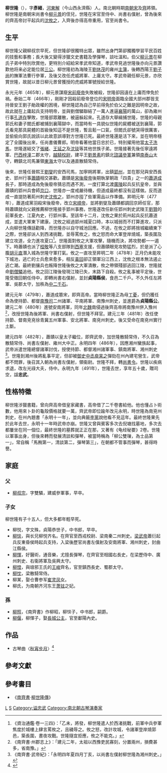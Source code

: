'''柳世隆'''（{{bd|442年||491年}}），字'''彥緒'''，[[河東郡_(中國)|河東]][[解縣|解]]（今山西永濟縣）人。南北朝時期[[南朝宋|南朝宋]]及[[南齊|齊]]將領。柳世隆是南朝宋尚書令[[柳元景|柳元景]]的侄兒，世隆在宋官至侍中、尚書右僕射，曾為後來的齊高帝討平起兵的[[沈攸之|沈攸之]]，入齊後亦得高帝重用，官至尚書令。

==生平==
柳世隆父親柳叔宗早死，但世隆卻很獨特出眾，雖然出身門第卻獨獨學習平民百姓的技藝和事務；長大後又變得涉獵文史書籍及學彈琴，談吐溫和。伯父[[柳元景|柳元景]]在柳氏子弟中特別欣賞他，更特別介紹給宋孝武帝知道，孝武帝見過世隆後亦向元景讚歎他将来必定能位居[[三公|三公]]。柳世隆初為海陵王[[劉休茂|劉休茂]]的雍州[[主簿|主簿]]，後轉西陽王[[劉子尚|劉子尚]]的撫軍法曹行參軍，及後又改任虎威將軍、上庸太守。孝武帝親任柳元景，亦欣賞世隆，故就以昔日柳元景曾獲授的虎威將軍號授給世隆。

永光元年（465年），柳元景謀廢[[宋前廢帝|宋前廢帝]]失敗被殺，世隆卻因遠在上庸而倖免於禍。泰始二年（466年），剛剛才因殺前廢帝登位的[[宋明帝|宋明帝]]面臨全國大部州郡皆支持晉安王劉子勛政權的困境，柳世隆認為自己早前得免於伯父之難是因明帝之故，故此就在上庸起兵支持明帝，並與劉僧驎聯結了一萬人進逼[[襄陽|襄陽]]的萬山，卻為雍州行事[[孔道存|孔道存]]擊敗，世隆部眾離散，被逼躲起來。孔道存大舉緝捕世隆，世隆的母親郭氏和妻子閻氏都被捕到襄陽獄中，而當時有一具貌似世隆的屍體被送到襄陽，郭氏看見那具屍體的首級後知這不是世隆，暫且鬆一口氣，但閻氏卻號哭得很厲害，並偷偷向郭氏說該以此故意誤導對方世隆已死。最終世隆還是活下來，並在明帝穩定了全國後出來，任尚書儀曹郎。明帝看著他當日忠於已，特別擢用他當[[太子洗馬|太子洗馬]]，世隆遂結交了[[張緒|張緒]]、[[王延之|王延之]]及[[沈琰|沈琰]]等其他世族子弟。世隆接著先後任寧遠將軍、[[巴西郡|巴西]][[梓潼郡|梓潼]]二郡太守，[[越騎校尉|越騎校尉]]，建平王[[劉景素|劉景素]]的鎮北[[諮議參軍|諮議參軍]]兼領[[南泰山郡|南泰山]]太守，轉鎮北司馬兼領[[東海郡|東海]]太守以及通直散騎常侍。

後來，世隆任晉熙王[[劉燮|劉燮]]的安西司馬，加寧朔將軍，出鎮[[郢州|郢州]]，並在那兒與安西長史、郢州行事[[蕭賾|蕭賾]]相交甚歡。蕭賾是[[宋後廢帝|宋後廢帝]]後期執掌朝政「四貴」之一的[[蕭道成|蕭道成]]長子，那時道成為免後廢帝猜忌而遇不測，一度打算北渡[[廣陵|廣陵]]起兵反抗皇帝，並與蕭賾的郢州兵會師[[京口|京口]]，世隆亦一度戒嚴待機，但道成最終都沒有這樣做。反而道成一直提防著荊州刺史[[沈攸之|沈攸之]]，郢州亦囤了些軍需品以作準備。昇明元年（477年），蕭道成黨羽殺宋後廢帝，改立[[宋順帝|宋順帝]]，並將劉燮及蕭賾都調回京師任官，那時蕭賾就向父親推薦柳世隆接手郢州事務，世隆遂改任新任郢州刺史武陵王[[劉贊|劉贊]]的前軍長史、江夏內史，行郢州事。至該年十二月，沈攸之果於荊州起兵反抗蕭道成，並遣大軍東下建康。沈攸之經過郢州城夏口時，本以城弱而不打算進攻，只派人向柳世隆傳話勸降，而世隆亦以自守城池回應。不過，在攸之即將捨城繼續東下之際，世隆卻派人到西渚挑戰，並辱罵攸之，攸之怒而命大軍登岸燒城，築長圍及建立攻道，全力進攻夏口<REF>《資治通鑑·卷一三四》：「乙未，將發，柳世隆遣人於西渚挑戰，前軍中兵參軍焦度於城樓上肆言罵攸之，且穢辱之。攸之怒，改計攻城，令諸軍登岸燒郭邑，築長圍，晝夜攻戰。世隆隨宜拒應，攸之不能克。」</REF>。世隆面對攸之大軍攻擊，隨機而決，將攻勢都一一遏下。時蕭賾也派了[[桓敬|桓敬]]等八支部隊到[[西塞山_(黃石市)|西塞]]支援，但蕭賾眼見攻勢猛烈，於是派了心腹[[胡元直|胡元直]]潛入城為世隆守軍打氣。攸之一直攻至昇明二年（478年）正月仍未能攻下城池，逃亡的士兵愈來愈多，相反[[黃回|黃回]]卻正領軍沿江西上，沈攸之根本無法遏止逃亡潮。最終劉攘兵也叛降世隆後攸之大軍潰散，攸之帶領殘部逃回江陵，世隆就命[[劉僧驎|劉僧驎]]追他。攸之回江陵後發現江陵已失，末路下自殺。攸之亂事被平定後，世隆受徵回朝任侍中，即轉尚書右僕射，並封'''貞陽縣侯'''，食邑二千戶。不久外任左將軍、吳郡太守，加秩為[[中二千石|中二千石]]。

建元元年（479年），蕭道成篡宋，即齊高帝。當時柳世隆正為母[[丁憂|丁憂]]，但仍獲任命為使持節、都督[[南豫州|南豫]][[司州|司]]二州諸軍、平南將軍、南豫州刺史，並進爵為'''貞陽縣公'''。建元二年（480年）進號安南將軍，同年[[北魏|北魏]]南侵過後齊高帝將南豫州併入豫州<REF>《南齊書·州郡志上》：「建元二年，太祖以西豫吏民寡刻，分置兩州，損費甚多，省南豫。」</REF>，改授世隆為後將軍、尚書右僕射，但世隆不拜官。建元三年（481年）改任使持節、督南兗兗徐青冀五州軍事、安北將軍、南兗州刺史。後又受命在南兗州實行土斷。

建元四年（482年），蕭賾以皇太子繼位，即齊武帝，加世隆散騎常侍，不久召為散騎常侍、尚書左僕射、雍州大中正。永明四年（486年），因應湘州蠻族起事，武帝派遣世隆總督諸軍討伐，授使持節、都督湘州諸軍事、鎮南將軍、湘州刺史<ref>《南齊書·武帝紀》：「永明四年夏四月丁亥，以尚書左僕射柳世隆為湘州刺史。」</ref>。世隆到湘州後將亂事平定，但卻被[[御史中丞|御史中丞]][[庾杲之|庾杲之]]彈劾在州內建宅營生，武帝都不問罪，後召其入朝為尚書左僕射，領衞尉。世隆不拜，轉[[尚書令|尚書令]]。世隆以疾病求退，改左光祿大夫，侍中。永明九年（491年），世隆去世，享年五十歲，贈司空，諡'''忠武'''。

== 性格特徵 ==
柳世隆涉獵書籍，曾向齊高帝借皇家藏書，高帝借了二千卷書給他。他也懂占卜術數，他用來卜卦的龜殼價格就要一萬，齊武帝即位踰年改元永明，時世隆為南兗州刺史，在州內題書「永明十一年」，並向典籤[[李黨|李黨]]說他看不見這年。最終世隆果先於此年去世，永明十一年時武帝亦崩。世隆又曾與賓客多次去倪塘找墓地，多次去都屢坐在同一個位，最終世隆的墓葬就正正在那，又著有《龟经秘要》2卷。世隆以軍事出身，但後來轉而發展清談和彈琴，被當時稱為「柳公雙璅，為士品第一」，常自稱「馬矟第一，清談第二，彈琴第三」，在朝都不管事而彈琴，甚得時譽。

==家庭==
{{main|河东柳氏世系图}}
=== 父 ===
*[[柳叔宗|柳叔宗]]，字雙驎，建威參軍事，早卒。

===子女===
柳世隆有子十五人，但大多都年輕早死。
* 柳悦，字文殊，貞陽恭世子，中书郎，早卒。
* [[柳惔|柳惔]]，與长兄柳悦齐名。在齊官至西戎校尉、梁南秦二州刺史。[[梁武帝|梁武帝]]蕭衍起兵反東昏侯時起兵支持，入梁後歷官尚書左僕射及安南將軍、湘州刺史，封曲江縣侯。
* [[柳惲|柳惲]]，好醫術，通音樂，尤擅長彈琴，在齊官至相國右長史，在梁歷侍中、廣州刺史、右衞將軍及吳興太守。
* [[柳憕|柳憕]]，與琅邪王氏的[[王峻|王峻]]齊名，官至鎮西長史、蜀郡太守。
* [[柳忱|柳忱]]，梁散騎常侍。
* 柳某，娶仓曹参军[[崔灵凤|崔灵凤]]女。
* 柳氏，为南朝齐河东王[[萧铉|萧铉]]之妃。

=== 孫 === 
*[[柳照|柳照]]，《南齊書》作柳昭，柳惔子，中书郎，嗣爵。
*[[柳偃|柳偃]]，柳惲子，娶[[長城公主_(南梁)|長城公主]]，官至鄱陽內史。


==作品==
*古琴曲〈[[秋宵步月|秋宵步月]]〉<ref>{{Cite book|title=《琴曲集成：第三冊》|publisher=中華書局|year=2010|pages=269|author=北京古琴研究會、中國藝術研究院音樂研究所}}</ref>

==參考文獻==
{{reflist}}

==參考書目==
*  《[[南齊書|南齊書]]·[[s:南齊書/卷24#柳世隆|柳世隆傳]]》

[[Category:南北朝軍事人物|L]]
[[Category:河东柳氏|S]]
[[Category:谥忠武|Category:谥忠武]]
[[Category:南北朝古琴演奏家|Category:南北朝古琴演奏家]]